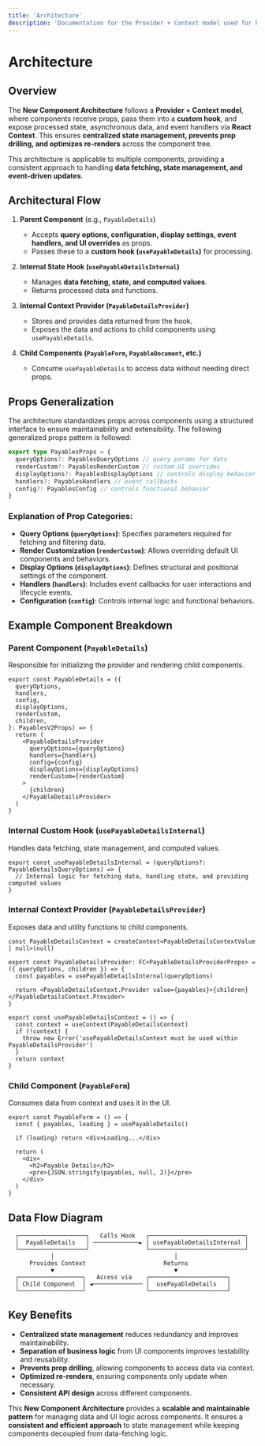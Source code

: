 ```yaml
---
title: 'Architecture'
description: 'Documentation for the Provider + Context model used for handling state, async data, and UI logic across components.'
---
```


# Architecture

## Overview

The **New Component Architecture** follows a **Provider + Context model**, where components receive props, pass them into a **custom hook**, and expose processed state, asynchronous data, and event handlers via **React Context**. This ensures **centralized state management, prevents prop drilling, and optimizes re-renders** across the component tree.

This architecture is applicable to multiple components, providing a consistent approach to handling **data fetching, state management, and event-driven updates**.

## Architectural Flow

1. **Parent Component** (e.g., `PayableDetails`)

   - Accepts **query options, configuration, display settings, event handlers, and UI overrides** as props.
   - Passes these to a **custom hook (`usePayableDetails`)** for processing.

2. **Internal State Hook (`usePayableDetailsInternal`)**

   - Manages **data fetching, state, and computed values**.
   - Returns processed data and functions.

3. **Internal Context Provider (`PayableDetailsProvider`)**

   - Stores and provides data returned from the hook.
   - Exposes the data and actions to child components using `usePayableDetails`.

4. **Child Components (`PayableForm`, `PayableDocument`, etc.)**
   - Consume `usePayableDetails` to access data without needing direct props.

## Props Generalization

The architecture standardizes props across components using a structured interface to ensure maintainability and extensibility. The following generalized props pattern is followed:

```typescript
export type PayablesProps = {
  queryOptions?: PayablesQueryOptions // query params for data
  renderCustom?: PayablesRenderCustom // custom UI overrides
  displayOptions?: PayablesDisplayOptions // controls display behavior
  handlers?: PayablesHandlers // event callbacks
  config?: PayablesConfig // controls functional behavior
}
```

### Explanation of Prop Categories:

- **Query Options (`queryOptions`)**: Specifies parameters required for fetching and filtering data.
- **Render Customization (`renderCustom`)**: Allows overriding default UI components and behaviors.
- **Display Options (`displayOptions`)**: Defines structural and positional settings of the component.
- **Handlers (`handlers`)**: Includes event callbacks for user interactions and lifecycle events.
- **Configuration (`config`)**: Controls internal logic and functional behaviors.

## Example Component Breakdown

### Parent Component (`PayableDetails`)

Responsible for initializing the provider and rendering child components.

```tsx
export const PayableDetails = ({
  queryOptions,
  handlers,
  config,
  displayOptions,
  renderCustom,
  children,
}: PayablesV2Props) => {
  return (
    <PayableDetailsProvider
      queryOptions={queryOptions}
      handlers={handlers}
      config={config}
      displayOptions={displayOptions}
      renderCustom={renderCustom}
    >
      {children}
    </PayableDetailsProvider>
  )
}
```

### Internal Custom Hook (`usePayableDetailsInternal`)

Handles data fetching, state management, and computed values.

```tsx
export const usePayableDetailsInternal = (queryOptions?: PayableDetailsQueryOptions) => {
  // Internal logic for fetching data, handling state, and providing computed values
}
```

### Internal Context Provider (`PayableDetailsProvider`)

Exposes data and utility functions to child components.

```tsx
const PayableDetailsContext = createContext<PayableDetailsContextValue | null>(null)

export const PayableDetailsProvider: FC<PayableDetailsProviderProps> = ({ queryOptions, children }) => {
  const payables = usePayableDetailsInternal(queryOptions)

  return <PayableDetailsContext.Provider value={payables}>{children}</PayableDetailsContext.Provider>
}

export const usePayableDetailsContext = () => {
  const context = useContext(PayableDetailsContext)
  if (!context) {
    throw new Error('usePayableDetailsContext must be used within PayableDetailsProvider')
  }
  return context
}
```

### Child Component (`PayableForm`)

Consumes data from context and uses it in the UI.

```tsx
export const PayableForm = () => {
  const { payables, loading } = usePayableDetails()

  if (loading) return <div>Loading...</div>

  return (
    <div>
      <h2>Payable Details</h2>
      <pre>{JSON.stringify(payables, null, 2)}</pre>
    </div>
  )
}
```

## Data Flow Diagram

```
  ┌───────────────────┐   Calls Hook   ┌───────────────────────────┐
  │  PayableDetails   │ ─────────────► │ usePayableDetailsInternal │
  └───────────────────┘                └───────────────────────────┘
            │                                  │
      Provides Context                      Returns
            ▼                                  ▼
  ┌──────────────────┐   Access via    ┌──────────────────────┐
  │ Child Component  │ ◄────────────── │  usePayableDetails   │
  └──────────────────┘                 └──────────────────────┘
```

## Key Benefits

- **Centralized state management** reduces redundancy and improves maintainability.
- **Separation of business logic** from UI components improves testability and reusability.
- **Prevents prop drilling**, allowing components to access data via context.
- **Optimized re-renders**, ensuring components only update when necessary.
- **Consistent API design** across different components.

This **New Component Architecture** provides a **scalable and maintainable pattern** for managing data and UI logic across components. It ensures a **consistent and efficient approach** to state management while keeping components decoupled from data-fetching logic.
